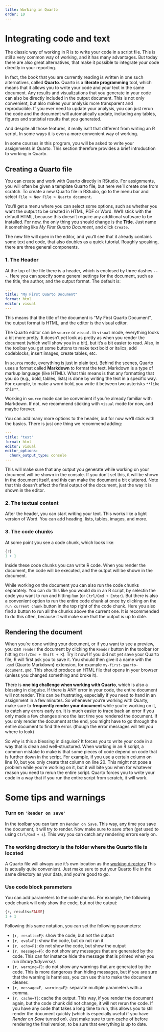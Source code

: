 ```yaml
---
title: Working in Quarto
order: 10
---
```


# Integrating code and text

The classic way of working in R is to write your code in a script file.
This is still a very common way of working, and it has many advantages.
But today there are also great alternatives, that make it possible to integrate your code directly in your reporting.

In fact, the book that you are currently reading is written in one such alternatives, called **Quarto**.
Quarto is a **literate programming** tool, which means that it allows you to write your code and your text in the same document.
Any results and visualizations that you generate in your code can also be directly included in the output document.
This is not only convenient, but also makes your analysis more transparent and reproducible.
If you ever need to update your analysis, you can just rerun the code and the document will automatically update, including any tables, figures and statistial results that you generated.

And despite all those features, it really isn't that different from writing an R script.
In some ways it is even a more convenient way of working.

In some courses in this program, you will be asked to write your assignments in Quarto.
This section therefore provides a brief introduction to working in Quarto.

## Creating a Quarto file

You can create and work with Quarto directly in RStudio. 
For assignments, you will often be given a template Quarto file, but here we'll create one from scratch.
To create a new Quarto file in RStudio, go to the menu bar and select `File > New File > Quarto document`.

You'll get a menu where you can select some options, such as whether you want the output to be created in HTML, PDF or Word. 
We'll stick with the default HTML, because this doesn't require any additional software to be installed.
For now, the only thing you should change is the **Title**.
Just name it something like *My First Quarto Document*, and click `Create`.

The new file will open in the editor, and you'll see that it already contains some text and code, that also doubles as a quick tutorial.
Roughly speaking, there are three general components.

### 1. The Header

At the top of the file there is a header, which is enclosed by three dashes `---`.
Here you can specify some general settings for the document, such as the title, the author, and the output format.
The default is:

```yaml
---
title: "My First Quarto Document"
format: html
editor: visual
---
```

This means that the title of the document is "My First Quarto Document", the output format is HTML, and the editor is the visual editor.

::: {.callout-note title="Visual or Source editor" collapse="true"}

The Quarto editor can be `source` or `visual`.
In `visual` mode, everything looks a bit more pretty. 
It doesn't yet look as pretty as when you render the document (which we'll show you in a bit), but it's a bit easier to read.
Also, in the toolbar you get some buttons to make text bold or italics, add codeblocks, insert images, create tables, etc.

In `source` mode, everything is just in plain text.
Behind the scenes, Quarto uses a format called **Markdown** to format the text.
Markdown is a type of markup language (like HTML).
What this means is that any formatting that you do (e.g., bold, tables, lists) is done by writing the text in a specific way.
For example, to make a word bold, you write it between two asterisks `**like this**`.

Working in `source` mode can be convenient if you're already familiar with Markdown.
If not, we recommend sticking with `visual` mode for now, and maybe forever.
:::

You can add many more options to the header, but for now we'll stick with the basics. 
There is just one thing we recommend adding:

```yaml
---
title: "test"
format: html
editor: visual
editor_options: 
  chunk_output_type: console
---
```

This will make sure that any output you generate while working on your document will be shown in the console. 
If you don't set this, it will be shown in the document itself, and this can make the document a bit cluttered.
Note that this doesn't affect the final output of the document, just the way it is shown in the editor.

### 2. The textual content

After the header, you can start writing your text.
This works like a light version of Word. 
You can add heading, lists, tables, images, and more.

### 3. The code chunks

At some point you see a code chunk, which looks like:

```r
{r}
1 + 1
```

Inside these code chunks you can write R code.
When you render the document, the code will be executed, and the output will be shown in the document.

While working on the document you can also run the code chunks separately.
You can do this like you would do in an R script, by selectin the code you want to run and hitting `Run` (or `Ctrl/Cmd + Enter`).
But there is also a convenient option to run the entire code chunk at once by clicking on the `run current chunk` button in the top right of the code chunk.
Here you also find a button to run all the chunks above the current one.
It is recommended to do this often, because it will make sure that the output is up to date.

## Rendering the document

When you're done writing your document, or if you want to see a preview, you can `render` the document by clicking the `Render` button in the toolbar (or hitting `Ctrl/Cmd + Shift + K`).
Try it now!
If you did not yet save your Quarto file, R will first ask you to save it.
You should then give it a name with the `.qmd` (Quarto Markdown) extension, for example `my-first-quarto-document.qmd`.
This should produce an HTML file that opens in your browser (unless you changed something and broke it).

There is **one big challenge when working with Quarto**, which is also a blessing in disguise.
If there is ANY error in your code, the entire document will not render.
This can be frustrating, especially if you need to hand in an assignment in a few minutes.
So whenever you're working with Quarty, make sure to **frequently render your document** while you're working on it, to catch any errors early on.
It is much easier to trace back an error if you only made a few changes since the last time you rendered the document.
If you only render the document at the end, you might have to go through the entire document to find the error. (though the error messages will tell you where to look)

So why is this a blessing in disguise? 
It forces you to write your code in a way that is clean and well-structured.
When working in an R script, a common mistake to make is that some pieces of code depend on code that is further down in the script.
For example, if you use a certain column on line 10, but you only create that column on line 20.
This might not pose a problem while you're working on it, but it will bite you when for whatever reason you need to rerun the entire script.
Quarto forces you to write your code in a way that if you run the entire script from scratch, it will work.

# Some tips and warnings

### Turn on `'Render on save'`

In the toolbar you can turn on `Render on Save`. This way, any time you save the document, it will try to render. Now make sure to save often (get used to using `Ctrl/Cmd + s`). This way you can catch any rendering errors early on.

### The working directory is the folder where the Quarto file is located

A Quarto file will always use it's own location as the [working directory](../getting-started/file-management.qmd#choosing-working-directory)
This is actually quite convenient. 
Just make sure to put your Quarto file in the same directory as your data, and you're good to go.

### Use code block parameters

You can add parameters to the code chunks.
For example, the following code chunk will only show the code, but not the output:

```r
{r, results=FALSE}
1 + 1
```

Following this same notation, you can set the following parameters:

- `{r, results=F}`: show the code, but not the output
- `{r, eval=F}`: show the code, but do not run it
- `{r, echo=F}`: do not show the code, but show the output
- `{r, message=F}`: do not show any messages that are generated by the code. This can for instance hide the message that is printed when you run *library(tidyverse)*.
- `{r, warning=F}`: do not show any warnings that are generated by the code. This is more dangerous than hiding messages, but if you are sure that the warning is harmless, you can use this to make the document cleaner.
- `{r, message=F, warning=F}`: separate multiple parameters with a comma.
- `{r, cache=T}`: cache the output. This way, if you render the document again, but the code chunk did not change, it will not rerun the code. If you have any code that takes a long time to run, this allows you to still render the document quickly (which is especially useful if you have *Render on Save* turned on). Just make sure to turn cache of before rendering the final version, to be sure that everything is up to date.